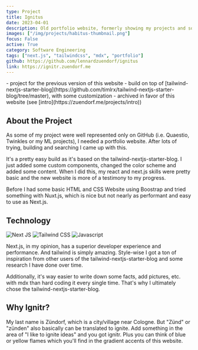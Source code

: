 ```yaml
---
type: Project
title: Ignitus
date: 2023-04-01
description: Old portfolio website, formerly showing my projects and some facts about me.
images: ["/img/projects/habitus-thumbnail.png"]
focus: False
active: True
category: Software Engineering
tags: ["next.js", "tailwindcss", "mdx", "portfolio"]
github: https://github.com/lennardzuendorf/ignitus
link: https://ignitr.zuendorf.me
---
```


<Callout>
    - project for the previous version of this website
    - build on top of [tailwind-nextjs-starter-blog](https://github.com/timlrx/tailwind-nextjs-starter-blog/tree/master), with some customization
    - archived in favor of this website (see [intro](https://zuendorf.me/projects/intro))
</Callout>

## About the Project

As some of my project were well represented only on GitHub (i.e. Quaestio, Twinkles or my ML projects), I needed a portfolio website. After lots of trying, building and searching I came up with this.

It's a pretty easy build as it's based on the tailwind-nextjs-starter-blog. I just added some custom components, changed the color scheme and added some content. When I did this, my react and next.js skills were pretty basic and the new website is more of a testimony to my progress.

Before I had some basic HTML and CSS Website using Boostrap and tried something with Nuxt.js, which is nice but not nearly as performant and easy to use as Next.js.

## Technology

<ProjectTech>
  <img
    src="https://img.shields.io/badge/Next-black?style=for-the-badge&logo=next.js&logoColor=white"
    alt="Next JS"
    className="rounded-sm"
  />
  <img
    src="https://img.shields.io/badge/tailwindcss-%2338B2AC.svg?style=for-the-badge&logo=tailwind-css&logoColor=white"
    alt="Tailwind CSS"
    className="rounded-sm"
  />
  <img
    src="https://img.shields.io/badge/javascript-%23323330.svg?style=for-the-badge&logo=javascript&logoColor=%23F7DF1E"
    alt="Javascript"
    className="rounded-sm"
  />
</ProjectTech>

Next.js, in my opinion, has a superior developer experience and performance. And tailwind is simply amazing. Style-wise I got a ton of inspiration from other users of the tailwind-nextjs-starter-blog and some research I have done over time.

Additionally, it's way easier to write down some facts, add pictures, etc. with mdx than hard coding it every single time. That's why I ultimately chose the tailwind-nextjs-starter-blog.

## Why Ignitr?

My last name is Zündorf, which is a city/village near Cologne. But "Zünd" or "zünden" also basically can be translated to ignite. Add something in the area of "I like to ignite ideas" and you got ignitr. Plus you can think of blue or yellow flames which you'll find in the gradient accents of this website.
